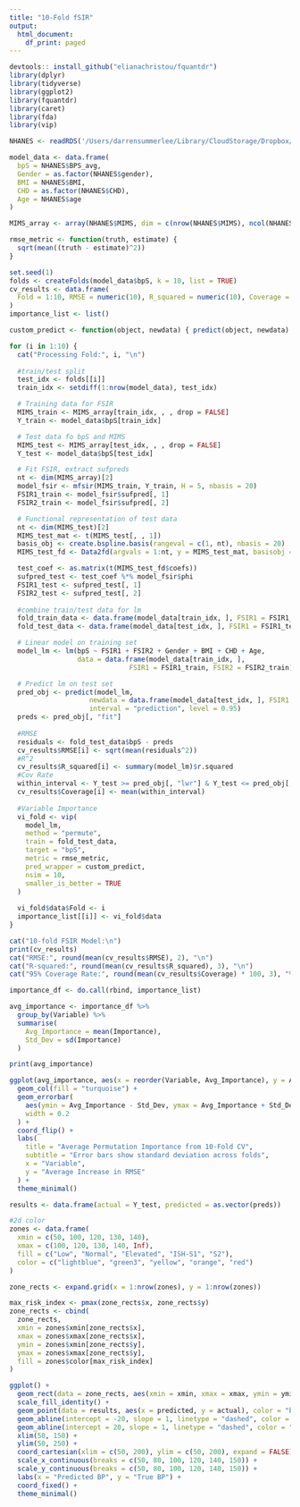 ```yaml
---
title: "10-Fold fSIR"
output:
  html_document:
    df_print: paged
---
```


```r
devtools:: install_github("elianachristou/fquantdr")
library(dplyr)
library(tidyverse)
library(ggplot2)
library(fquantdr)
library(caret)
library(fda)
library(vip)

NHANES <- readRDS('/Users/darrensummerlee/Library/CloudStorage/Dropbox/NHANES paper/data set/BP_stats_no_enhance.rds')
```

```r
model_data <- data.frame(
  bpS = NHANES$BPS_avg,
  Gender = as.factor(NHANES$gender),
  BMI = NHANES$BMI,
  CHD = as.factor(NHANES$CHD),
  Age = NHANES$age
)

MIMS_array <- array(NHANES$MIMS, dim = c(nrow(NHANES$MIMS), ncol(NHANES$MIMS),1))
```

```r
rmse_metric <- function(truth, estimate) {
  sqrt(mean((truth - estimate)^2))
}

set.seed(1)
folds <- createFolds(model_data$bpS, k = 10, list = TRUE)
cv_results <- data.frame(
  Fold = 1:10, RMSE = numeric(10), R_squared = numeric(10), Coverage = numeric(10)
)
importance_list <- list()

custom_predict <- function(object, newdata) { predict(object, newdata) }

for (i in 1:10) {
  cat("Processing Fold:", i, "\n")
  
  #train/test split
  test_idx <- folds[[i]]
  train_idx <- setdiff(1:nrow(model_data), test_idx)

  # Training data for FSIR
  MIMS_train <- MIMS_array[train_idx, , , drop = FALSE]
  Y_train <- model_data$bpS[train_idx]

  # Test data fo bpS and MIMS
  MIMS_test <- MIMS_array[test_idx, , , drop = FALSE]
  Y_test <- model_data$bpS[test_idx]

  # Fit FSIR, extract sufpreds
  nt <- dim(MIMS_array)[2]
  model_fsir <- mfsir(MIMS_train, Y_train, H = 5, nbasis = 20)
  FSIR1_train <- model_fsir$sufpred[, 1]
  FSIR2_train <- model_fsir$sufpred[, 2]

  # Functional representation of test data
  nt <- dim(MIMS_test)[2]
  MIMS_test_mat <- t(MIMS_test[, , 1]) 
  basis_obj <- create.bspline.basis(rangeval = c(1, nt), nbasis = 20)
  MIMS_test_fd <- Data2fd(argvals = 1:nt, y = MIMS_test_mat, basisobj = basis_obj)

  test_coef <- as.matrix(t(MIMS_test_fd$coefs)) 
  sufpred_test <- test_coef %*% model_fsir$phi
  FSIR1_test <- sufpred_test[, 1]
  FSIR2_test <- sufpred_test[, 2]
  
  #combine train/test data for lm
  fold_train_data <- data.frame(model_data[train_idx, ], FSIR1 = FSIR1_train, FSIR2 = FSIR2_train)
  fold_test_data <- data.frame(model_data[test_idx, ], FSIR1 = FSIR1_test, FSIR2 = FSIR2_test)

  # Linear model on training set
  model_lm <- lm(bpS ~ FSIR1 + FSIR2 + Gender + BMI + CHD + Age,
                 data = data.frame(model_data[train_idx, ],
                              FSIR1 = FSIR1_train, FSIR2 = FSIR2_train))

  # Predict lm on test set
  pred_obj <- predict(model_lm,
                    newdata = data.frame(model_data[test_idx, ], FSIR1 = FSIR1_test, FSIR2 = FSIR2_test),
                    interval = "prediction", level = 0.95)
  preds <- pred_obj[, "fit"]
  
  #RMSE
  residuals <- fold_test_data$bpS - preds
  cv_results$RMSE[i] <- sqrt(mean(residuals^2))
  #R^2
  cv_results$R_squared[i] <- summary(model_lm)$r.squared
  #Cov Rate
  within_interval <- Y_test >= pred_obj[, "lwr"] & Y_test <= pred_obj[, "upr"]
  cv_results$Coverage[i] <- mean(within_interval)
  
  #Variable Importance
  vi_fold <- vip(
    model_lm,
    method = "permute",
    train = fold_test_data,
    target = "bpS",
    metric = rmse_metric,
    pred_wrapper = custom_predict,
    nsim = 10,
    smaller_is_better = TRUE
  )
  
  vi_fold$data$Fold <- i
  importance_list[[i]] <- vi_fold$data
}
```

```r
cat("10-fold FSIR Model:\n")
print(cv_results)
cat("RMSE:", round(mean(cv_results$RMSE), 2), "\n")
cat("R-squared:", round(mean(cv_results$R_squared), 3), "\n")
cat("95% Coverage Rate:", round(mean(cv_results$Coverage) * 100, 3), "%\n")
```

```r
importance_df <- do.call(rbind, importance_list)

avg_importance <- importance_df %>%
  group_by(Variable) %>%
  summarise(
    Avg_Importance = mean(Importance),
    Std_Dev = sd(Importance)
  )

print(avg_importance)

ggplot(avg_importance, aes(x = reorder(Variable, Avg_Importance), y = Avg_Importance)) +
  geom_col(fill = "turquoise") +
  geom_errorbar(
    aes(ymin = Avg_Importance - Std_Dev, ymax = Avg_Importance + Std_Dev),
    width = 0.2
  ) +
  coord_flip() +
  labs(
    title = "Average Permutation Importance from 10-Fold CV",
    subtitle = "Error bars show standard deviation across folds",
    x = "Variable",
    y = "Average Increase in RMSE"
  ) +
  theme_minimal()
```

```r
results <- data.frame(actual = Y_test, predicted = as.vector(preds))

#2d color
zones <- data.frame(
  xmin = c(50, 100, 120, 130, 140),
  xmax = c(100, 120, 130, 140, Inf),
  fill = c("Low", "Normal", "Elevated", "ISH-S1", "S2"),
  color = c("lightblue", "green3", "yellow", "orange", "red")
)

zone_rects <- expand.grid(x = 1:nrow(zones), y = 1:nrow(zones))

max_risk_index <- pmax(zone_rects$x, zone_rects$y)
zone_rects <- cbind(
  zone_rects,
  xmin = zones$xmin[zone_rects$x],
  xmax = zones$xmax[zone_rects$x],
  ymin = zones$xmin[zone_rects$y],
  ymax = zones$xmax[zone_rects$y],
  fill = zones$color[max_risk_index]
)

ggplot() +
  geom_rect(data = zone_rects, aes(xmin = xmin, xmax = xmax, ymin = ymin, ymax = ymax, fill = fill), alpha = 0.4) +
  scale_fill_identity() +
  geom_point(data = results, aes(x = predicted, y = actual), color = "blue", size = 0.5) +
  geom_abline(intercept = -20, slope = 1, linetype = "dashed", color = "black", linewidth = 0.4) +
  geom_abline(intercept = 20, slope = 1, linetype = "dashed", color = "black", linewidth = 0.4) +
  xlim(50, 150) +
  ylim(50, 250) +
  coord_cartesian(xlim = c(50, 200), ylim = c(50, 200), expand = FALSE) +
  scale_x_continuous(breaks = c(50, 80, 100, 120, 140, 150)) +
  scale_y_continuous(breaks = c(50, 80, 100, 120, 140, 150)) +
  labs(x = "Predicted BP", y = "True BP") +
  coord_fixed() +
  theme_minimal()
```